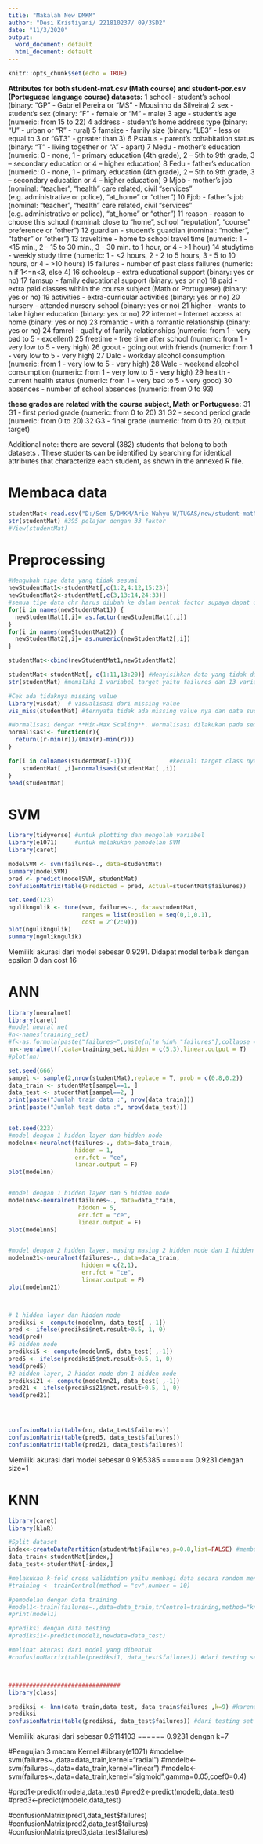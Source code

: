 ---
title: "Makalah New DMKM"
author: "Desi Kristiyani/ 221810237/ 09/3SD2"
date: "11/3/2020"
output:
  word_document: default
  html_document: default
---

```{r setup, include=FALSE}
knitr::opts_chunk$set(echo = TRUE)
```
**Attributes for both student-mat.csv (Math course) and student-por.csv (Portuguese language course) datasets:**
1 school - student's school (binary: "GP" - Gabriel Pereira or "MS" - Mousinho da Silveira)
2 sex - student's sex (binary: "F" - female or "M" - male)
3 age - student's age (numeric: from 15 to 22)
4 address - student's home address type (binary: "U" - urban or "R" - rural)
5 famsize - family size (binary: "LE3" - less or equal to 3 or "GT3" - greater than 3)
6 Pstatus - parent's cohabitation status (binary: "T" - living together or "A" - apart)
7 Medu - mother's education (numeric: 0 - none,  1 - primary education (4th grade), 2 – 5th to 9th grade, 3 – secondary education or 4 – higher education)
8 Fedu - father's education (numeric: 0 - none,  1 - primary education (4th grade), 2 – 5th to 9th grade, 3 – secondary education or 4 – higher education)
9 Mjob - mother's job (nominal: "teacher", "health" care related, civil "services" (e.g. administrative or police), "at_home" or "other")
10 Fjob - father's job (nominal: "teacher", "health" care related, civil "services" (e.g. administrative or police), "at_home" or "other")
11 reason - reason to choose this school (nominal: close to "home", school "reputation", "course" preference or "other")
12 guardian - student's guardian (nominal: "mother", "father" or "other")
13 traveltime - home to school travel time (numeric: 1 - <15 min., 2 - 15 to 30 min., 3 - 30 min. to 1 hour, or 4 - >1 hour)
14 studytime - weekly study time (numeric: 1 - <2 hours, 2 - 2 to 5 hours, 3 - 5 to 10 hours, or 4 - >10 hours)
15 failures - number of past class failures (numeric: n if 1<=n<3, else 4)
16 schoolsup - extra educational support (binary: yes or no)
17 famsup - family educational support (binary: yes or no)
18 paid - extra paid classes within the course subject (Math or Portuguese) (binary: yes or no)
19 activities - extra-curricular activities (binary: yes or no)
20 nursery - attended nursery school (binary: yes or no)
21 higher - wants to take higher education (binary: yes or no)
22 internet - Internet access at home (binary: yes or no)
23 romantic - with a romantic relationship (binary: yes or no)
24 famrel - quality of family relationships (numeric: from 1 - very bad to 5 - excellent)
25 freetime - free time after school (numeric: from 1 - very low to 5 - very high)
26 goout - going out with friends (numeric: from 1 - very low to 5 - very high)
27 Dalc - workday alcohol consumption (numeric: from 1 - very low to 5 - very high)
28 Walc - weekend alcohol consumption (numeric: from 1 - very low to 5 - very high)
29 health - current health status (numeric: from 1 - very bad to 5 - very good)
30 absences - number of school absences (numeric: from 0 to 93)

**these grades are related with the course subject, Math or Portuguese:**
31 G1 - first period grade (numeric: from 0 to 20)
31 G2 - second period grade (numeric: from 0 to 20)
32 G3 - final grade (numeric: from 0 to 20, output target)

Additional note: there are several (382) students that belong to both datasets . 
These students can be identified by searching for identical attributes
that characterize each student, as shown in the annexed R file.

# Membaca data
```{r,comment="",echo=TRUE}
studentMat<-read.csv("D:/Sem 5/DMKM/Arie Wahyu W/TUGAS/new/student-matNew.csv",sep=";",header=TRUE)
str(studentMat) #395 pelajar dengan 33 faktor
#View(studentMat)
```

# Preprocessing
```{r,comment="",echo=TRUE}
#Mengubah tipe data yang tidak sesuai
newStudentMat1<-studentMat[,c(1:2,4:12,15:23)]
newStudentMat2<-studentMat[,c(3,13:14,24:33)]
#semua tipe data chr harus diubah ke dalam bentuk factor supaya dapat dikenali sebagia kategori
for(i in names(newStudentMat1)) {
  newStudentMat1[,i]= as.factor(newStudentMat1[,i])
}
for(i in names(newStudentMat2)) {
  newStudentMat2[,i]= as.numeric(newStudentMat2[,i])
}

studentMat<-cbind(newStudentMat1,newStudentMat2)

studentMat<-studentMat[,-c(1:11,13:20)] #Menyisihkan data yang tidak diolah
str(studentMat) #memiliki 1 variabel target yaitu failures dan 13 variabel faktor/prediktor

#Cek ada tidaknya missing value
library(visdat)  # visualisasi dari missing value
vis_miss(studentMat) #ternyata tidak ada missing value nya dan data sudah siap dilakukan pengolahan

#Normalisasi dengan **Min-Max Scaling**. Normalisasi dilakukan pada semua atribut yang bertipe numerik *kecuali target class*. Hal ini dimaksudkan karena satuan antar variabel berbeda maka perlu dilakukan scaling.
normalisasi<- function(r){
  return((r-min(r))/(max(r)-min(r)))
}

for(i in colnames(studentMat[-1])){           #kecuali target class nya yaitu failures
    studentMat[ ,i]=normalisasi(studentMat[ ,i])
}
head(studentMat)
```

# SVM
```{r,comment="",echo=TRUE}
library(tidyverse) #untuk plotting dan mengolah variabel
library(e1071)     #untuk melakukan pemodelan SVM
library(caret)

modelSVM <- svm(failures~., data=studentMat)
summary(modelSVM)
pred <- predict(modelSVM, studentMat)
confusionMatrix(table(Predicted = pred, Actual=studentMat$failures))

set.seed(123)
ngulikngulik <- tune(svm, failures~., data=studentMat,
                     ranges = list(epsilon = seq(0,1,0.1),
                     cost = 2^(2:9)))
plot(ngulikngulik)
summary(ngulikngulik)
```
Memiliki akurasi dari model sebesar 0.9291. Didapat model terbaik dengan epsilon 0 dan cost 16





# ANN
```{r,comment="",echo=TRUE}
library(neuralnet)
library(caret)
#model neural net
#n<-names(training_set)
#f<-as.formula(paste("failures~",paste(n[!n %in% "failures"],collapse = "+")))
nn<-neuralnet(f,data=training_set,hidden = c(5,3),linear.output = T)
#plot(nn)

set.seed(666)
sampel <- sample(2,nrow(studentMat),replace = T, prob = c(0.8,0.2))
data_train <- studentMat[sampel==1, ]
data_test <- studentMat[sampel==2, ]
print(paste("Jumlah train data :", nrow(data_train)))
print(paste("Jumlah test data :", nrow(data_test)))


set.seed(223)
#model dengan 1 hidden layer dan hidden node
modelnn<-neuralnet(failures~., data=data_train,
                   hidden = 1,
                   err.fct = "ce",
                   linear.output = F)
plot(modelnn)


#model dengan 1 hidden layer dan 5 hidden node
modelnn5<-neuralnet(failures~., data=data_train,
                    hidden = 5,
                    err.fct = "ce",
                    linear.output = F)
plot(modelnn5)


#model dengan 2 hidden layer, masing masing 2 hidden node dan 1 hidden node
modelnn21<-neuralnet(failures~., data=data_train,
                     hidden = c(2,1),
                     err.fct = "ce",
                     linear.output = F)
plot(modelnn21)



# 1 hidden layer dan hidden node
prediksi <- compute(modelnn, data_test[ ,-1])
pred <- ifelse(prediksi$net.result>0.5, 1, 0)
head(pred)
#5 hidden node
prediksi5 <- compute(modelnn5, data_test[ ,-1])
pred5 <- ifelse(prediksi5$net.result>0.5, 1, 0)
head(pred5)
#2 hidden layer, 2 hidden node dan 1 hidden node
prediksi21 <- compute(modelnn21, data_test[ ,-1])
pred21 <- ifelse(prediksi21$net.result>0.5, 1, 0)
head(pred21)




confusionMatrix(table(nn, data_test$failures))
confusionMatrix(table(pred5, data_test$failures))
confusionMatrix(table(pred21, data_test$failures))

```
Memiliki akurasi dari model sebesar 0.9165385 ======= 0.9231    dengan size=1









# KNN
```{r,comment="",echo=TRUE}
library(caret)
library(klaR)

#Split dataset
index<-createDataPartition(studentMat$failures,p=0.8,list=FALSE) #membuat 80% untuk training set dan 20% untuk testing set
data_train<-studentMat[index,]
data_test<-studentMat[-index,]

#melakukan k-fold cross validation yaitu membagi data secara random menjadi beberapa bagian kemudian dilakukan training terhadap classifier dengan menggunakan beberapa bagian testing dilakukan dengan bagian lain 
#training <- trainControl(method = "cv",number = 10)

#pemodelan dengan data training
#model1<-train(failures~.,data=data_train,trControl=training,method="knn") #menggunakan dataset dengan tipe data numerik
#print(model1)

#prediksi dengan data testing
#prediksi1<-predict(model1,newdata=data_test)

#melihat akurasi dari model yang dibentuk
#confusionMatrix(table(prediksi1, data_test$failures)) #dari testing set



################################
library(class)

prediksi <- knn(data_train,data_test, data_train$failures ,k=9) #karena k optimal adalah 9
prediksi
confusionMatrix(table(prediksi, data_test$failures)) #dari testing set

```
Memiliki akurasi dari sebesar 0.9114103 ====== 0.9231 dengan k=7





########################
#Pengujian 3 macam Kernel
#library(e1071)
#modela<-svm(failures~.,data=data_train,kernel="radial")
#modelb<-svm(failures~.,data=data_train,kernel="linear")
#modelc<-svm(failures~.,data=data_train,kernel="sigmoid",gamma=0.05,coef0=0.4)

#pred1<-predict(modela,data_test)
#pred2<-predict(modelb,data_test)
#pred3<-predict(modelc,data_test)

#confusionMatrix(pred1,data_test$failures)
#confusionMatrix(pred2,data_test$failures)
#confusionMatrix(pred3,data_test$failures)























